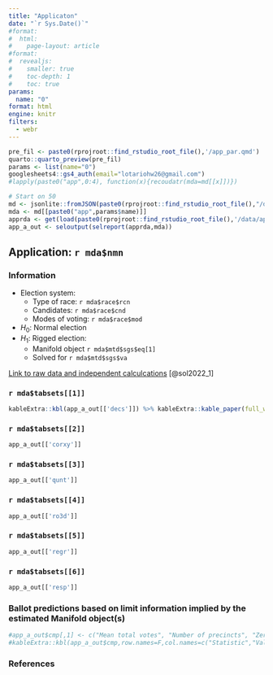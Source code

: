 ```yaml
---
title: "Applicaton"
date: "`r Sys.Date()`"
#format: 
#  html:
#    page-layout: article
#format:
#  revealjs: 
#    smaller: true
#    toc-depth: 1
#    toc: true 
params:
  name: "0"
format: html
engine: knitr
filters:
  - webr
---
```


```r
pre_fil <- paste0(rprojroot::find_rstudio_root_file(),'/app_par.qmd')
quarto::quarto_preview(pre_fil)
params <- list(name="0")
googlesheets4::gs4_auth(email="lotariohw26@gmail.com")
#lapply(paste0("app",0:4), function(x){recoudatr(mda=md[[x]])})
```















```r
# Start on 50
md <- jsonlite::fromJSON(paste0(rprojroot::find_rstudio_root_file(),"/data-raw/metadata.json"))
mda <- md[[paste0("app",params$name)]]
apprda <- get(load(paste0(rprojroot::find_rstudio_root_file(),'/data/app',params$name,".rda")))
app_a_out <- seloutput(selreport(apprda,mda))
```

## Application: `r mda$nmn`

### Information
- Election system:
  - Type of race: `r mda$race$rcn` 
  - Candidates: `r mda$race$cnd` 
  - Modes of voting: `r mda$race$mod` 

- $H_0:$ Normal election 
- $H_1:$ Rigged election: 
  - Manifold object `r mda$mtd$sgs$eq[1]`
  - Solved for `r mda$mtd$sgs$va`

[Link to raw data and independent calculcations](`r mda$sht$url`)
[@sol2022_1]

::: {.panel-tabset}
### `r mda$tabsets[[1]]`
```r
kableExtra::kbl(app_a_out[['decs']]) %>% kableExtra::kable_paper(full_width = F) %>% kableExtra::kable_styling(font_size=8)
```
### `r mda$tabsets[[2]]`
```r
app_a_out[['corxy']]
```
### `r mda$tabsets[[3]]`
```r
app_a_out[['qunt']]
```
### `r mda$tabsets[[4]]`
```r
app_a_out[['ro3d']]
```
### `r mda$tabsets[[5]]`
```r
app_a_out[['regr']]
```
### `r mda$tabsets[[6]]`
```r
app_a_out[['resp']]
```
:::

### Ballot predictions based on limit information implied by the estimated Manifold object(s)

```r
#app_a_out$cmp[,1] <- c("Mean total votes", "Number of precincts", "Zero prediction error", "In percentage", "Mean", "Standard Deviation", "Max ballot error", "1+/- prediction error", "2+/- prediction error", "2+/- prediction error", "Percentage within +/-3")
#kableExtra::kbl(app_a_out$cmp,row.names=F,col.names=c("Statistic","Value"),digits=2) %>% kableExtra::kable_paper(full_width = F) 
```

### References

::: {#refs}
:::


